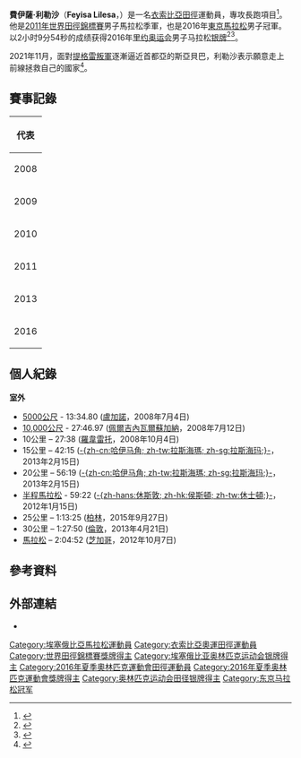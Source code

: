 {{Infobox sportsperson
| name                      = Feyisa Lilesa
| image                     = Feyisa Lilesa during 2013 London Marathon.JPG
| image_size                = 
| alt                       = 
| caption                   = 
| real_name                 = 
| native_name               = 
| native_name_lang          = 
| romanizedname             = 
| english_name              = 
| birth_name                = 
| nickname                  = 
| nationality               = 
| national_team             = 
| ethnicity                 = 
| hometown                  = 
| citizenship               = 
| birth_date                = {{Birth date and age|year=1990|month=2|day=1}}
| birth_place               = 
| death_date                = 
| death_place               = 
| resting_place             = 
| resting_place_coordinates = 
| monuments                 = 
| residence                 = 
| education                 = 
| alma_mater                = 
| occupation                = 
| years_active              = 2007 -
| employer                  = 
| agent                     = 
| height                    = {{height|ft=5|in=9}}
| weight                    = {{weight|lb=147}}
| spouse                    = 
| life_partner              = 
| other_interests           = 
| website                   = 
| module                    = 
| country                   = 
| sport                     = 田徑
| disability                = 
| disability_class          = 
| rank                      = 
| event                     = 長跑
| universityteam            = 
| collegeteam               = 
| league                    = 
| league_type               = 
| club                      = 
| team                      = 
| turnedpro                 = 
| partner                   = 
| former_partner            = 
| coach                     = 
| retired                   = 
| coaching                  = 
| module2                   = 
| worlds                    = 
{{ubl
|'''2008年IAAF世界越野錦標賽（U20 Race）'''：第14名
|'''2008年IAAF世界越野錦標賽（U20 Race）'''：Team第2名
|'''2009年IAAF世界越野錦標賽（Senior Race）'''：第12名
|'''2009年IAAF世界越野錦標賽（Senior Race）'''：Team第2名
|'''2010年IAAF世界越野錦標賽（Senior Race）'''：第25名
|'''2011年IAAF世界越野錦標賽（Senior Race）'''：第17名
|'''2011年IAAF世界越野錦標賽（Senior Race）'''：Team第2名
|'''2011年世界田徑錦標賽'''：馬拉松第3名
|'''2013年IAAF世界越野錦標賽（Senior Race）'''：第9名
|'''2013年IAAF世界越野錦標賽（Senior Race）'''：Team第1名
}}
| regionals                 = 
| nationals                 = 
| olympics                  = 
{{ubl
|'''2016年夏季奧林匹克運動會'''：馬拉松第二名
}}
| paralympics               = 
| highestranking            = 
| pb                        = 
{{ubl
|'''5000公尺'''：13分34.80秒 （2008年）
|'''10000公尺'''：27分46.97秒 （2008年）
|'''10公里'''：27分38秒 （2008年）
|'''15公里'''：42分15秒 （2013年）
|'''10英里'''：45分58秒 （2009年）
|'''20公里'''：56分19秒 （2012年）
|'''半程馬拉松'''：59分22秒 （2012年）
|'''25公里'''：1小時13分25秒 （2015年）
|'''30公里'''：1小時27分50秒 （2015年）
|'''馬拉松'''：2小時04分52秒 （2012年）
}}
| medaltemplates            = 
{{MedalCountry|{{ETH}}}}
{{MedalSport |男子田徑}}
{{MedalCompetition|IAAF世界越野錦標賽（U20 Race）}}
{{MedalSilver|2008年英國蘇格蘭愛丁堡|Team}}
{{MedalCompetition|IAAF世界越野錦標賽（Senior Race）}}
{{MedalSilver|2009年約旦安曼|Team}}
{{MedalSilver|2011年西班牙安達盧西亞蓬塔翁布里亞|Team}}
{{MedalGold|2013年波蘭比得哥什|Team}}
{{MedalCompetition|世界田徑錦標賽}}
{{MedalBronze|2011年韓國大邱廣域市|馬拉松}}
{{MedalCompetition|夏季奧林匹克運動會}}
{{MedalSilver|2016年巴西里約熱內盧|馬拉松}}
| show-medals               = 
| module3                   = 
| updated                   = 2016年11月28日
}}
'''費伊薩·利勒沙'''（'''Feyisa Lilesa'''，{{bd|1990年|2月1日||}}）是一名[[衣索比亞|衣索比亞]][[田徑|田徑]]運動員，專攻長跑項目<ref>{{cite web |url=http://www.iaaf.org/athletes/ethiopia/feyisa-lilesa-240626 |title=Feyisa Lilesa |publisher=IAAF |date=2016-05-23 |accessdate=2016-05-23 |archive-date=2019-04-05 |archive-url=https://web.archive.org/web/20190405230935/https://www.iaaf.org/athletes/ethiopia/feyisa-lilesa-240626 |dead-url=no }}</ref>。他是[[2011年世界田徑錦標賽|2011年世界田徑錦標賽]]男子馬拉松季軍，也是2016年[[東京馬拉松|東京馬拉松]]男子冠軍。以2小时9分54秒的成绩获得2016年[[里约奥运会|里约奥运会]]男子马拉松[[银牌|银牌]]<ref name="Oromo">{{cite web |url=http://www.bbc.co.uk/news/world-africa-37154374 |title=Ethiopia 'hero' runner gets asylum donations after Oromo protest sign |accessdate=22 August 2016 |work=BBC News |archive-date=2020-11-08 |archive-url=https://web.archive.org/web/20201108182853/https://www.bbc.co.uk/news/world-africa-37154374 |dead-url=no }}</ref><ref>{{Cite web|url=https://www.siitube.com/articles/us-state-us-state-department-speaks-about-feyisa-speaks_3010.html|title=U.S. STATE DEPARTMENT SPEAKS ABOUT FEYISA - SiiTube.com - BREAKING #Oromo and #Ethiopia News and Music Video|access-date=2016-08-25|archive-url=https://web.archive.org/web/20160828220542/https://www.siitube.com/articles/us-state-us-state-department-speaks-about-feyisa-speaks_3010.html|archive-date=2016-08-28|dead-url=yes}}</ref>。

2021年11月，面對[[提格雷人民解放阵线|提格雷叛軍]]逐漸逼近首都亞的斯亞貝巴，利勒沙表示願意走上前線拯救自己的國家<ref>{{cite news |url=https://www.bbc.com/news/world-africa-59393463 |title=Ethiopia's Haile Gebrselassie and Feyisa Lilesa ready to join Tigray war |publisher=BBC |date=2021-11-24}}</ref>。

== 賽事記錄 ==
{| {{AchievementTable|Event=yes}}
|-
!colspan="6"|代表 {{ETH}}
|-
|2008
|{{link-en|2008年世界越野錦標賽|2008 IAAF World Cross Country Championships|世界越野錦標賽}}
|[[英國|英國]][[愛丁堡|愛丁堡]]
|第14名
|青年男子組 (7.905公里)
|23:18
|-
|2009
|{{link-en|2009年世界越野錦標賽|2009 IAAF World Cross Country Championships|世界越野錦標賽}}
|[[約旦|約旦]][[安曼|安曼]]
|第12名
|成年男子組 (12公里)
|35:22
|-
|2010
|{{link-en|2010年世界越野錦標賽|2010 IAAF World Cross Country Championships|世界越野錦標賽}}
|[[波蘭|波蘭]][[比得哥什|比得哥什]]
|第25名
|成年男子組 (11.611公里)
|34:27
|-
|rowspan=2|2011
|{{link-en|2011年世界越野錦標賽|2011 IAAF World Cross Country Championships|世界越野錦標賽}}
|[[西班牙|西班牙]][[蓬塔翁布里亞|蓬塔翁布里亞]]
|第17名
|成年男子組 (12公里)
|35:13
|-
|[[2011年世界田徑錦標賽|世界錦標賽]]
|[[韓國|韓國]][[大邱|大邱]]
|bgcolor=cc9966 | 季軍
|馬拉松
|2:10:32
|-
|rowspan=2|2013
|[[2013年世界越野錦標賽|世界越野錦標賽]]
|[[波蘭|波蘭]][[彼得哥什|彼得哥什]]
|第9名
|成年男子組 (12公里)
|33:22
|-
|[[2013年世界田徑錦標賽|世界錦標賽]]
|[[俄羅斯|俄羅斯]][[莫斯科|莫斯科]]
|－
|馬拉松
|DNF
|-
|2016
|[[2016年奥运会|2016年奥运会]] 
|[[里约|里约]]
|bgcolor=silver|2nd
|马拉松
|2:09:54
|}

== 個人紀錄 ==
'''室外'''
* [[5000米賽跑|5000公尺]] - 13:34.80 ([[盧加諾|盧加諾]]，2008年7月4日)
* [[10000米賽跑|10,000公尺]] - 27:46.97 ([[佩爾吉內瓦爾蘇加納|佩爾吉內瓦爾蘇加納]]，2008年7月12日)
* 10公里 – 27:38 ([[羅韋雷托|羅韋雷托]]，2008年10月4日)
* 15公里 – 42:15 ([[拉斯海瑪|-{zh-cn:哈伊马角; zh-tw:拉斯海瑪; zh-sg:拉斯海玛;}-]]，2013年2月15日)
* 20公里 – 56:19 ([[拉斯海瑪|-{zh-cn:哈伊马角; zh-tw:拉斯海瑪; zh-sg:拉斯海玛;}-]]，2013年2月15日)
* [[半程馬拉松|半程馬拉松]] - 59:22 ([[休斯敦|-{zh-hans:休斯敦; zh-hk:侯斯頓; zh-tw:休士頓;}-]]，2012年1月15日)
* 25公里 – 1:13:25 ([[柏林|柏林]]，2015年9月27日)
* 30公里 – 1:27:50 ([[倫敦|倫敦]]，2013年4月21日)
* [[馬拉松|馬拉松]] – 2:04:52 ([[芝加哥|芝加哥]]，2012年10月7日)

== 參考資料 ==
{{Reflist}}

== 外部連結 ==
*{{IAAF name|240626}}

{{commons category|Feyisa Lilesa}}
{{DEFAULTSORT:Lilesa, Feyisa}}
[[Category:埃塞俄比亞馬拉松運動員|Category:埃塞俄比亞馬拉松運動員]]
[[Category:衣索比亞奧運田徑運動員|Category:衣索比亞奧運田徑運動員]]
[[Category:世界田徑錦標賽獎牌得主|Category:世界田徑錦標賽獎牌得主]]
[[Category:埃塞俄比亚奥林匹克运动会银牌得主|Category:埃塞俄比亚奥林匹克运动会银牌得主]]
[[Category:2016年夏季奧林匹克運動會田徑運動員|Category:2016年夏季奧林匹克運動會田徑運動員]]
[[Category:2016年夏季奥林匹克運動會獎牌得主|Category:2016年夏季奥林匹克運動會獎牌得主]]
[[Category:奥林匹克运动会田径银牌得主|Category:奥林匹克运动会田径银牌得主]]
[[Category:东京马拉松冠军|Category:东京马拉松冠军]]